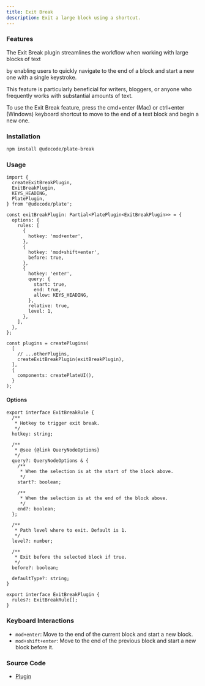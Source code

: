 ```yaml
---
title: Exit Break
description: Exit a large block using a shortcut.
---
```


<ComponentPreview name="playground-demo" id="exitbreak" />

### Features

The Exit Break plugin streamlines the workflow when working with large blocks of text

by enabling users to quickly navigate to the end of a block and start a new one with a single keystroke.

This feature is particularly beneficial for writers, bloggers, or anyone who frequently works with substantial amounts of text.

To use the Exit Break feature, press the cmd+enter (Mac) or ctrl+enter (Windows) keyboard shortcut to move to the end of a text block and begin a new one.

### Installation

```bash
npm install @udecode/plate-break
```

### Usage

```tsx
import {
  createExitBreakPlugin,
  ExitBreakPlugin,
  KEYS_HEADING,
  PlatePlugin,
} from '@udecode/plate';

const exitBreakPlugin: Partial<PlatePlugin<ExitBreakPlugin>> = {
  options: {
    rules: [
      {
        hotkey: 'mod+enter',
      },
      {
        hotkey: 'mod+shift+enter',
        before: true,
      },
      {
        hotkey: 'enter',
        query: {
          start: true,
          end: true,
          allow: KEYS_HEADING,
        },
        relative: true,
        level: 1,
      },
    ],
  },
};

const plugins = createPlugins(
  [
    // ...otherPlugins,
    createExitBreakPlugin(exitBreakPlugin),
  ],
  {
    components: createPlateUI(),
  }
);
```

#### Options

```tsx
export interface ExitBreakRule {
  /**
   * Hotkey to trigger exit break.
   */
  hotkey: string;

  /**
   * @see {@link QueryNodeOptions}
   */
  query?: QueryNodeOptions & {
    /**
     * When the selection is at the start of the block above.
     */
    start?: boolean;

    /**
     * When the selection is at the end of the block above.
     */
    end?: boolean;
  };

  /**
   * Path level where to exit. Default is 1.
   */
  level?: number;

  /**
   * Exit before the selected block if true.
   */
  before?: boolean;

  defaultType?: string;
}

export interface ExitBreakPlugin {
  rules?: ExitBreakRule[];
}
```

### Keyboard Interactions

- `mod+enter`: Move to the end of the current block and start a new block.
- `mod+shift+enter`: Move to the end of the previous block and start a new block before it.

### Source Code

- [Plugin](https://github.com/udecode/plate/blob/main/packages/break/src/exit-break/createExitBreakPlugin.ts)
